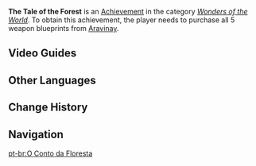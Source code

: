 {{Achievement Infobox
|id           = 81230
|order id     = 1216
|category     = Wonders of the World
|description  = Hear 5 tales of the forest from Aravinay.
|requirements = Purchase all 5 weapon blueprints from [[Aravinay]].
|primogems    = 5
|hidden       = 1
|type         = Exploration
}}
'''The Tale of the Forest''' is an [[Achievement]] in the category ''[[Wonders of the World]]''. To obtain this achievement, the player needs to purchase all 5 weapon blueprints from [[Aravinay]].
<!--
==Gameplay Notes==

==Trivia==
-->
==Video Guides==
{{EVT
|video1   = https://youtu.be/IUTuWwQq454
|caption1 = Hidden Achievement: The Tale of the Forest
}}
==Other Languages==
{{Other Languages
|en      = The Tale of the Forest
|zhs     = 关于森林的故事
|zhs_rm  = Guānyú Sēnlín de Gùshì
|zht     = 關於森林的故事
|zht_rm  = Guānyú Sēnlín de Gùshì
|zh_tl   = 
|ja      = 森林についての物語
|ja_rm   = Shinrin ni Tsuite no Monogatari
|ja_tl   = 
|ko      = 숲에 관한 이야기
|ko_rm   = Supe Gwanhan Iyagi
|ko_tl   = Tales About the Forest
|es      = Historias del bosque
|es_tl   = Stories of the Forest
|fr      = Une forêt pleine d'histoires
|fr_tl   = A Forest Full of Stories
|ru      = История леса
|ru_tl   = The Tale of the Forest
|th      = เรื่องเล่าดงพงพี
|th_rm   = 
|th_tl   = 
|vi      = Câu Chuyện Về Rừng Rậm
|vi_tl   = 
|de      = Geschichten über den Wald
|de_tl   = Stories About the Forest
|id      = Kisah Hutan
|id_tl   = The Tale of the Forest
|pt      = O Conto da Floresta
|pt_tl   = 
|tr      = Ormanın Hikayesi
|tr_tl   = 
|it      = La storia della foresta
|it_tl   = 
}}

==Change History==
{{Change History|3.0}}
<!--
==References==
{{Reflist}}
-->
==Navigation==
{{Achievement Navbox}}

[[pt-br:O Conto da Floresta]]